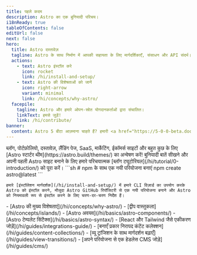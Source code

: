 ```yaml
---
title: पहले कदम
description: Astro का एक बुनियादी परिचय।
i18nReady: true
tableOfContents: false
editUrl: false
next: false
hero:
  title: Astro दस्तावेज़
  tagline: Astro के साथ निर्माण में आपकी सहायता के लिए मार्गदर्शिकाएँ, संसाधन और API संदर्भ।
  actions:
    - text: Astro इंस्टॉल करे 
      icon: rocket
      link: /hi/install-and-setup/
    - text: Astro की विशेषताओं को जानें
      icon: right-arrow
      variant: minimal
      link: /hi/concepts/why-astro/
  facepile:
    tagline: Astro और हमारे ओपन-स्रोत योगदानकर्ताओं द्वारा संचालित।
    linkText: हमसे जुड़ें!
    link: /hi/contribute/
banner:
  content: Astro 5 बीटा आज़माना चाहते हैं? हमारी <a href="https://5-0-0-beta.docs.astro.build/hi/guides/upgrade-to/v5/">v5 अपग्रेड मार्गदर्शिका</a> पढ़ें!
---
```



<CardGrid>
  <Card title="आप Astro के साथ क्या बनाएंगे?" icon="laptop">
    ब्लॉग, पोर्टफ़ोलियो, दस्तावेज़, लैंडिंग पेज, SaaS, मार्केटिंग, ईकॉमर्स साइटों और बहुत कुछ के लिए [Astro स्टार्टर थीम](https://astro.build/themes/) का अन्वेषण करें!
  </Card>

  <Card title="एक निर्देशित भ्रमण करें" icon="star">
    बुनियादी बातें सीखने और अपनी पहली Astro साइट बनाने के लिए हमारे परिचयात्मक [ब्लॉग ट्यूटोरियल](/hi/tutorial/0-introduction/) को पूरा करें।
  </Card>

  <SplitCard title="एक नयी परियोजना शुरू करें" icon="rocket">
    ```sh
    # npm के साथ एक नयी परियोजना बनाएं
    npm create astro@latest
    ```

    हमारे [इंस्टॉलेशन मार्गदर्शक](/hi/install-and-setup/) में हमारे CLI विज़ार्ड का उपयोग करके Astro को इंस्टॉल करने, मौजूदा Astro GitHub रिपॉजिटरी से एक नयी परियोजना बनाने और Astro को नियमावली रूप से इंस्टॉल करने के लिए चरण-दर-चरण निर्देश हैं।
  </SplitCard>

  <ListCard title="सीखे " icon="open-book">
    - [Astro की मुख्य विशेषताएं](/hi/concepts/why-astro/)
    - [द्वीप वास्तुकला](/hi/concepts/islands/)
    - [Astro अवयव](/hi/basics/astro-components/)
    - [Astro टेम्पलेट सिंटैक्स](/hi/basics/astro-syntax/)
  </ListCard>

  <ListCard title="विस्तार" icon="puzzle">
    - [React और Tailwind जैसे एकीकरण जोड़ें](/hi/guides/integrations-guide/)
    - [बनाएँ प्रकार निरापद कंटेंट कलेक्शन](/hi/guides/content-collections/)
    - [व्यू ट्रांजिशन के साथ मार्गदर्शन बढ़ाएँ](/hi/guides/view-transitions/)
    - [अपने परियोजना से एक हेडलेस CMS जोड़े](/hi/guides/cms/)
  </ListCard>
</CardGrid>

<Discord title="क्या आपके पास कोई प्रश्न है या आप इसमें शामिल होना चाहते हैं?" cta="हमारे Discord में शामिल हों"/>
